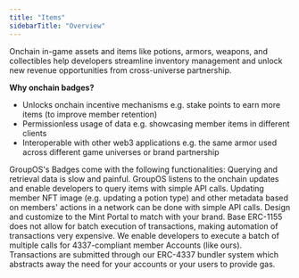 ```yaml
---
title: "Items"
sidebarTitle: "Overview"
---
```


Onchain in-game assets and items like potions, armors, weapons, and collectibles help developers streamline inventory management and unlock new revenue opportunities from cross-universe partnership.

**Why onchain badges?**

- Unlocks onchain incentive mechanisms e.g. stake points to earn more items (to improve member retention)
- Permissionless usage of data e.g. showcasing member items in different clients
- Interoperable with other web3 applications e.g. the same armor used across different game universes or brand partnership

GroupOS's Badges come with the following functionalities:
<CardGroup cols={1}>
  <Card title="Badges Querying and Retrieval" icon="square-1" color="#ad72ff">
    Querying and retrieval data is slow and painful. GroupOS listens to the onchain updates and enable developers to query items with simple API calls. 
  </Card>
  <Card title="Dynamic Metadata Updates" icon="square-2" color="#ad72ff">
    Updating member NFT image (e.g. updating a potion type) and other metadata based on members' actions in a network can be done with simple API calls. 
  </Card>
  <Card title="Brandable Mint Portal" icon="square-3" color="#ad72ff">
    Design and customize to the Mint Portal to match with your brand. 
  </Card>
  <Card title="Batched Execution" icon="square-4" color="#ad72ff">
    Base ERC-1155 does not allow for batch execution of transactions, making automation of transactions very expensive. We enable developers to execute a batch of multiple calls for 4337-compliant member Accounts (like ours). Transactions are submitted through our ERC-4337 bundler system which abstracts away the need for your accounts or your users to provide gas.
  </Card>

</CardGroup>
